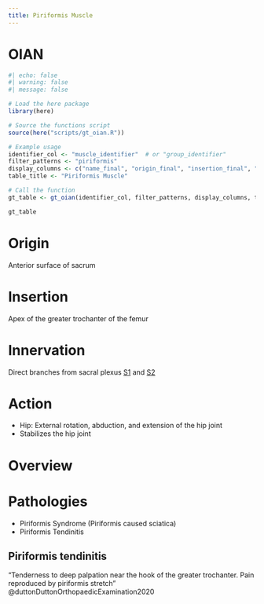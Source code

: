 ```yaml
---
title: Piriformis Muscle
---
```


# OIAN

```r
#| echo: false
#| warning: false
#| message: false

# Load the here package
library(here)

# Source the functions script
source(here("scripts/gt_oian.R"))

# Example usage
identifier_col <- "muscle_identifier"  # or "group_identifier"
filter_patterns <- "piriformis"
display_columns <- c("name_final", "origin_final", "insertion_final", "innervation_final", "action_final")
table_title <- "Piriformis Muscle"

# Call the function
gt_table <- gt_oian(identifier_col, filter_patterns, display_columns, table_title)

gt_table
```

# Origin {#origin}
Anterior surface of sacrum

# Insertion {#insertion}

Apex of the greater trochanter of the femur

# Innervation {#innervation}

Direct branches from sacral plexus [S1]({{< var ref-nerve-root.s1 >}}) and [S2]({{< var ref-nerve-root.s2 >}})

# Action {#action}

- Hip: External rotation, abduction, and extension of the hip joint
- Stabilizes the hip joint


# Overview


# Pathologies

- Piriformis Syndrome (Piriformis caused sciatica)
- Piriformis Tendinitis


## Piriformis tendinitis

"Tenderness to deep palpation near the hook of the greater trochanter. Pain reproduced by piriformis stretch" @duttonDuttonOrthopaedicExamination2020 